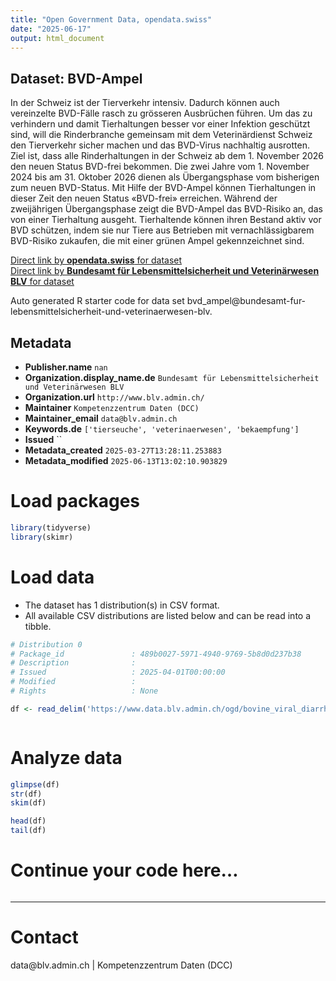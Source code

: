 ```yaml
---
title: "Open Government Data, opendata.swiss"
date: "2025-06-17"
output: html_document
---
```


## Dataset: BVD-Ampel

In der Schweiz ist der Tierverkehr intensiv. Dadurch können auch vereinzelte BVD-Fälle rasch zu grösseren Ausbrüchen führen. Um das zu verhindern und damit Tierhaltungen besser vor einer Infektion geschützt sind, will die Rinderbranche gemeinsam mit dem Veterinärdienst Schweiz den Tierverkehr sicher machen und das BVD-Virus nachhaltig ausrotten. Ziel ist, dass alle Rinderhaltungen in der Schweiz ab dem 1. November 2026 den neuen Status BVD-frei bekommen. Die zwei Jahre vom 1. November 2024 bis am 31. Oktober 2026 dienen als Übergangsphase vom bisherigen zum neuen BVD-Status. Mit Hilfe der BVD-Ampel können Tierhaltungen in dieser Zeit den neuen Status «BVD-frei» erreichen. Während der zweijährigen Übergangsphase zeigt die BVD-Ampel das BVD-Risiko an, das von einer Tierhaltung ausgeht. Tierhaltende können ihren Bestand aktiv vor BVD schützen, indem sie nur Tiere aus Betrieben mit vernachlässigbarem BVD-Risiko zukaufen, die mit einer grünen Ampel gekennzeichnet sind.

[Direct link by **opendata.swiss** for dataset](https://opendata.swiss/de/dataset/bvd-ampel)<br>
[Direct link by **Bundesamt für Lebensmittelsicherheit und Veterinärwesen BLV** for dataset](https://www.blv.admin.ch/blv/de/home/tiere/tierseuchen/bekaempfung/ausrottung-bvd.html)

Auto generated R starter code for data set bvd_ampel@bundesamt-fur-lebensmittelsicherheit-und-veterinaerwesen-blv.

## Metadata

- **Publisher.name** `nan`
- **Organization.display_name.de** `Bundesamt für Lebensmittelsicherheit und Veterinärwesen BLV`
- **Organization.url** `http://www.blv.admin.ch/`
- **Maintainer** `Kompetenzzentrum Daten (DCC)`
- **Maintainer_email** `data@blv.admin.ch`
- **Keywords.de** `['tierseuche', 'veterinaerwesen', 'bekaempfung']`
- **Issued** ``
- **Metadata_created** `2025-03-27T13:28:11.253883`
- **Metadata_modified** `2025-06-13T13:02:10.903829`


# Load packages

```r

library(tidyverse)
library(skimr)

```

# Load data

-   The dataset has 1 distribution(s) in CSV format.
-   All available CSV distributions are listed below and can be read into a tibble.

```r

# Distribution 0
# Package_id               : 489b0027-5971-4940-9769-5b8d0d237b38
# Description              : 
# Issued                   : 2025-04-01T00:00:00
# Modified                 : 
# Rights                   : None

df <- read_delim('https://www.data.blv.admin.ch/ogd/bovine_viral_diarrhea_eradication/Cubes/BVD_monthly_evolution.csv')



```

# Analyze data

```r

glimpse(df)
str(df)
skim(df)

head(df)
tail(df)

```

# Continue your code here...

```r

```

------------------------------------------------------------------------

# Contact

data@blv.admin.ch | Kompetenzzentrum Daten (DCC)
